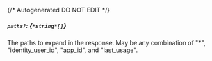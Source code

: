 {/* Autogenerated DO NOT EDIT  */}
##### `paths?`: *{`*string*[]`}*
The paths to expand in the response. May be any combination of "\*", "identity_user_id", "app_id", and "last_usage".

